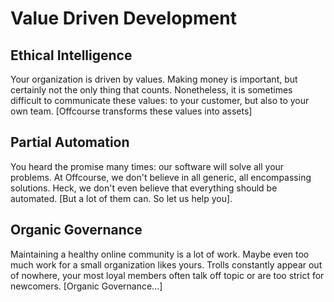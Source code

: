 # Value Driven Development

## Ethical Intelligence

Your organization is driven by values. Making money is important, but certainly not the only thing that counts. Nonetheless, it is sometimes difficult to communicate these values: to your customer, but also to your own team. [Offcourse transforms these values into assets]

## Partial Automation

You heard the promise many times: our software will solve all your problems. At Offcourse, we don't believe in all generic, all encompassing solutions. Heck, we don't even believe that everything should be automated. [But a lot of them can. So let us help you].

## Organic Governance

Maintaining a healthy online community is a lot of work. Maybe even too much work for a small organization likes yours. Trolls constantly appear out of nowhere, your most loyal members often talk off topic or are too strict for newcomers. [Organic Governance...]